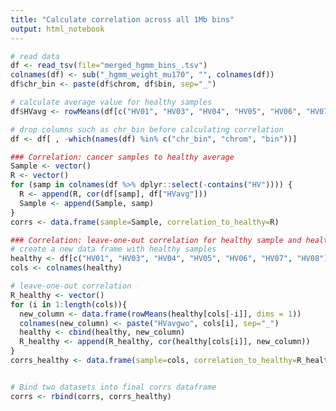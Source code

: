 ```yaml
---
title: "Calculate correlation across all 1Mb bins"
output: html_notebook
---
```


```r
# read data
df <- read_tsv(file="merged_hgmm_bins_.tsv")
colnames(df) <- sub("_hgmm_weight_mu170", "", colnames(df))
df$chr_bin <- paste(df$chrom, df$bin, sep="_")

# calculate average value for healthy samples
df$HVavg <- rowMeans(df[c("HV01", "HV03", "HV04", "HV05", "HV06", "HV07", "HV08")], dims = 1)

# drop columns such as chr_bin before calculating correlation
df <- df[ , -which(names(df) %in% c("chr_bin", "chrom", "bin"))]

### Correlation: cancer samples to healthy average
Sample <- vector()
R <- vector()
for (samp in colnames(df %>% dplyr::select(-contains("HV")))) {
  R <- append(R, cor(df[samp], df["HVavg"]))
  Sample <- append(Sample, samp)
}
corrs <- data.frame(sample=Sample, correlation_to_healthy=R)

### Correlation: leave-one-out correlation for healthy sample and healthy average
# create a new data frame with healthy samples
healthy <- df[c("HV01", "HV03", "HV04", "HV05", "HV06", "HV07", "HV08")]
cols <- colnames(healthy)

# leave-one-out correlation
R_healthy <- vector()
for (i in 1:length(cols)){
  new_column <- data.frame(rowMeans(healthy[cols[-i]], dims = 1))
  colnames(new_column) <- paste("HVavgwo", cols[i], sep="_")
  healthy <- cbind(healthy, new_column)
  R_healthy <- append(R_healthy, cor(healthy[cols[i]], new_column))
}
corrs_healthy <- data.frame(sample=cols, correlation_to_healthy=R_healthy)


# Bind two datasets into final corrs dataframe
corrs <- rbind(corrs, corrs_healthy)

```

